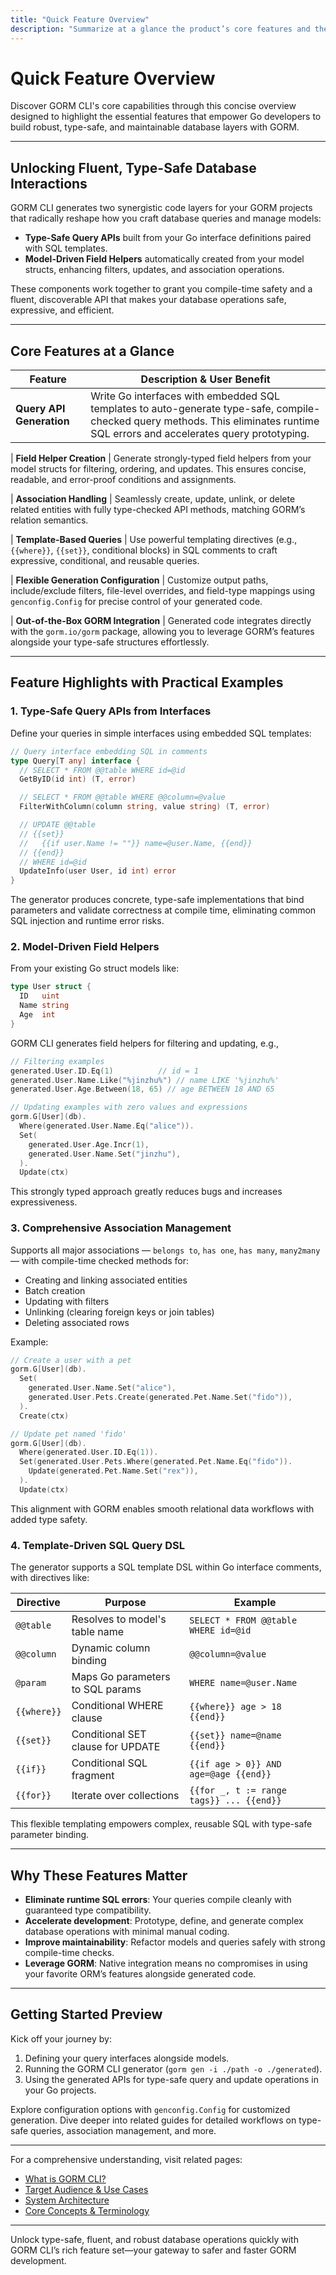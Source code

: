 ```yaml
---
title: "Quick Feature Overview"
description: "Summarize at a glance the product’s core features and their benefits. Cover query API generation, field helper creation, association handling, template-based queries, configuration, and out-of-the-box integration with GORM. Use bullet points or a compact table to show the spectrum of capabilities."
---
```


# Quick Feature Overview

Discover GORM CLI's core capabilities through this concise overview designed to highlight the essential features that empower Go developers to build robust, type-safe, and maintainable database layers with GORM.

---

## Unlocking Fluent, Type-Safe Database Interactions

GORM CLI generates two synergistic code layers for your GORM projects that radically reshape how you craft database queries and manage models:

- **Type-Safe Query APIs** built from your Go interface definitions paired with SQL templates.
- **Model-Driven Field Helpers** automatically created from your model structs, enhancing filters, updates, and association operations.

These components work together to grant you compile-time safety and a fluent, discoverable API that makes your database operations safe, expressive, and efficient.

---

## Core Features at a Glance

| Feature                       | Description & User Benefit                                                                            |
|------------------------------|-----------------------------------------------------------------------------------------------------|
| **Query API Generation**      | Write Go interfaces with embedded SQL templates to auto-generate type-safe, compile-checked query methods. This eliminates runtime SQL errors and accelerates query prototyping.

| **Field Helper Creation**     | Generate strongly-typed field helpers from your model structs for filtering, ordering, and updates. This ensures concise, readable, and error-proof conditions and assignments.

| **Association Handling**      | Seamlessly create, update, unlink, or delete related entities with fully type-checked API methods, matching GORM’s relation semantics.

| **Template-Based Queries**    | Use powerful templating directives (e.g., `{{where}}`, `{{set}}`, conditional blocks) in SQL comments to craft expressive, conditional, and reusable queries.

| **Flexible Generation Configuration** | Customize output paths, include/exclude filters, file-level overrides, and field-type mappings using `genconfig.Config` for precise control of your generated code.

| **Out-of-the-Box GORM Integration** | Generated code integrates directly with the `gorm.io/gorm` package, allowing you to leverage GORM’s features alongside your type-safe structures effortlessly.

---

## Feature Highlights with Practical Examples

### 1. Type-Safe Query APIs from Interfaces

Define your queries in simple interfaces using embedded SQL templates:

```go
// Query interface embedding SQL in comments
type Query[T any] interface {
  // SELECT * FROM @@table WHERE id=@id
  GetByID(id int) (T, error)

  // SELECT * FROM @@table WHERE @@column=@value
  FilterWithColumn(column string, value string) (T, error)

  // UPDATE @@table
  // {{set}}
  //   {{if user.Name != ""}} name=@user.Name, {{end}}
  // {{end}}
  // WHERE id=@id
  UpdateInfo(user User, id int) error
}
```

The generator produces concrete, type-safe implementations that bind parameters and validate correctness at compile time, eliminating common SQL injection and runtime error risks.

### 2. Model-Driven Field Helpers

From your existing Go struct models like:

```go
type User struct {
  ID   uint
  Name string
  Age  int
}
```

GORM CLI generates field helpers for filtering and updating, e.g.,

```go
// Filtering examples
generated.User.ID.Eq(1)          // id = 1
generated.User.Name.Like("%jinzhu%") // name LIKE '%jinzhu%'
generated.User.Age.Between(18, 65) // age BETWEEN 18 AND 65

// Updating examples with zero values and expressions
gorm.G[User](db).
  Where(generated.User.Name.Eq("alice")).
  Set(
    generated.User.Age.Incr(1),
    generated.User.Name.Set("jinzhu"),
  ).
  Update(ctx)
```

This strongly typed approach greatly reduces bugs and increases expressiveness.

### 3. Comprehensive Association Management

Supports all major associations — `belongs to`, `has one`, `has many`, `many2many` — with compile-time checked methods for:

- Creating and linking associated entities
- Batch creation
- Updating with filters
- Unlinking (clearing foreign keys or join tables)
- Deleting associated rows

Example:

```go
// Create a user with a pet
gorm.G[User](db).
  Set(
    generated.User.Name.Set("alice"),
    generated.User.Pets.Create(generated.Pet.Name.Set("fido")),
  ).
  Create(ctx)

// Update pet named 'fido'
gorm.G[User](db).
  Where(generated.User.ID.Eq(1)).
  Set(generated.User.Pets.Where(generated.Pet.Name.Eq("fido")).
    Update(generated.Pet.Name.Set("rex")),
  ).
  Update(ctx)
```

This alignment with GORM enables smooth relational data workflows with added type safety.

### 4. Template-Driven SQL Query DSL

The generator supports a SQL template DSL within Go interface comments, with directives like:

| Directive  | Purpose                             | Example                          |
|------------|-----------------------------------|---------------------------------|
| `@@table`  | Resolves to model's table name    | `SELECT * FROM @@table WHERE id=@id` |
| `@@column` | Dynamic column binding             | `@@column=@value`                |
| `@param`   | Maps Go parameters to SQL params  | `WHERE name=@user.Name`          |
| `{{where}}`| Conditional WHERE clause           | `{{where}} age > 18 {{end}}`    |
| `{{set}}`  | Conditional SET clause for UPDATE | `{{set}} name=@name {{end}}`    |
| `{{if}}`   | Conditional SQL fragment           | `{{if age > 0}} AND age=@age {{end}}` |
| `{{for}}`  | Iterate over collections           | `{{for _, t := range tags}} ... {{end}}` |

This flexible templating empowers complex, reusable SQL with type-safe parameter binding.

---

## Why These Features Matter

- **Eliminate runtime SQL errors**: Your queries compile cleanly with guaranteed type compatibility.
- **Accelerate development**: Prototype, define, and generate complex database operations with minimal manual coding.
- **Improve maintainability**: Refactor models and queries safely with strong compile-time checks.
- **Leverage GORM**: Native integration means no compromises in using your favorite ORM’s features alongside generated code.

---

## Getting Started Preview

Kick off your journey by:

1. Defining your query interfaces alongside models.
2. Running the GORM CLI generator (`gorm gen -i ./path -o ./generated`).
3. Using the generated APIs for type-safe query and update operations in your Go projects.

Explore configuration options with `genconfig.Config` for customized generation. Dive deeper into related guides for detailed workflows on type-safe queries, association management, and more.

---

For a comprehensive understanding, visit related pages:
- [What is GORM CLI?](../introduction-and-core-value/what-is-gorm-cli)
- [Target Audience & Use Cases](../introduction-and-core-value/target-audience-and-use-cases)
- [System Architecture](../architecture-and-core-concepts/system-architecture)
- [Core Concepts & Terminology](../architecture-and-core-concepts/core-concepts-and-terminology)


---

Unlock type-safe, fluent, and robust database operations quickly with GORM CLI’s rich feature set—your gateway to safer and faster GORM development.
